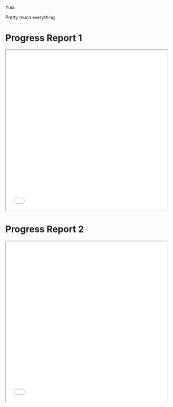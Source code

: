 Yusi: 

Pretty much everything


# Progress Report 1

<iframe src="reference/progress_report1.pdf" width="100%" height="500px"></iframe>

# Progress Report 2

<iframe src="reference/progress_report2.pdf" width="100%" height="500px"></iframe>


